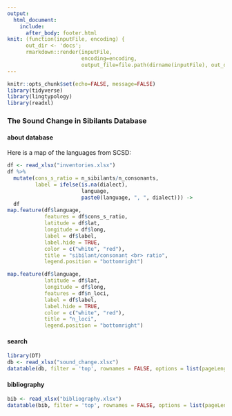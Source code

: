 ```yaml
---
output: 
  html_document:
    include:
      after_body: footer.html
knit: (function(inputFile, encoding) { 
      out_dir <- 'docs';
      rmarkdown::render(inputFile,
                        encoding=encoding, 
                        output_file=file.path(dirname(inputFile), out_dir, 'index.html')) })
---
```


```r
knitr::opts_chunk$set(echo=FALSE, message=FALSE)
library(tidyverse)
library(lingtypology)
library(readxl)
```

###  The Sound Change in Sibilants Database {.tabset .tabset-fade .tabset-pills}

#### about database
Here is a map of the languages from SCSD:
```r
df <- read_xlsx("inventories.xlsx")
df %>% 
  mutate(cons_s_ratio = n_sibilants/n_consonants,
         label = ifelse(is.na(dialect), 
                        language,
                        paste0(language, ", ", dialect))) ->
  df
map.feature(df$language,
            features = df$cons_s_ratio,
            latitude = df$lat,
            longitude = df$long,
            label = df$label,
            label.hide = TRUE,
            color = c("white", "red"),
            title = "sibilant/consonant <br> ratio",
            legend.position = "bottomright")
```


```r
map.feature(df$language,
            latitude = df$lat,
            longitude = df$long,
            features = df$n_loci,
            label = df$label,
            label.hide = TRUE,
            color = c("white", "red"),
            title = "n_loci",
            legend.position = "bottomright")
```


#### search
```r
library(DT)
db <- read_xlsx("sound_change.xlsx")
datatable(db, filter = 'top', rownames = FALSE, options = list(pageLength = 20, dom = 'tip'), escape = FALSE)
```

#### bibliography
```r
bib <- read_xlsx("bibliography.xlsx")
datatable(bib, filter = 'top', rownames = FALSE, options = list(pageLength = 20, dom = 'tip'), escape = FALSE)
```


